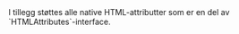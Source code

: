 
<Meta title="Design system/Select/API" component={Select} />

<ArgsTable story={PRIMARY_STORY} />
I tillegg støttes alle native HTML-attributter som er en del av `HTMLAttributes<HTMLElement>`-interface.
